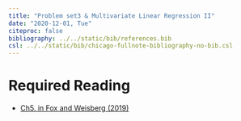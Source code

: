 ---
title: "Problem set3 & Multivariate Linear Regression II"
date: "2020-12-01, Tue"
citeproc: false
bibliography: ../../static/bib/references.bib
csl: ../../static/bib/chicago-fullnote-bibliography-no-bib.csl
---

# Required Reading

- <i class="fas fa-book"></i> [Ch5. in Fox and Weisberg (2019)](readings/John Fox, Sanford Weisberg - An R Companion to Applied Regression 2019, SAGE.pdf)
